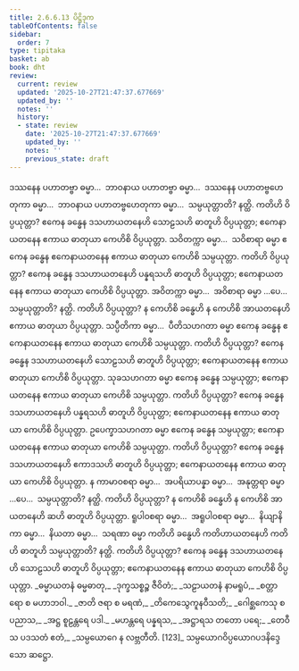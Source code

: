 ```yaml
---
title: 2.6.6.13 ပိဋ္ဌိဒုက
tableOfContents: false
sidebar:
  order: 7
type: tipitaka
basket: ab
book: dht
review:
  current: review
  updated: '2025-10-27T21:47:37.677669'
  updated_by: ''
  notes: ''
  history:
  - state: review
    date: '2025-10-27T21:47:37.677669'
    updated_by: ''
    notes: ''
    previous_state: draft
---
```



<ReviewStatus review={frontmatter.review} showDetails={true} />

<HypothesisAnnotation frontmatter={frontmatter} />

<DynamicBreadcrumb />

<Division number="298" book="dht" e="ch" v="31" p="54">

<Paragraph number="375" book="dht">
ဒဿနေန ပဟာတဗ္ဗာ ဓမ္မာ…  ဘာဝနာယ ပဟာတဗ္ဗာ ဓမ္မာ…  ဒဿနေန ပဟာတဗ္ဗဟေတုကာ ဓမ္မာ…  ဘာဝနာယ ပဟာတဗ္ဗဟေတုကာ ဓမ္မာ…  သမ္ပယုတ္တာတိ? နတ္ထိ. ကတိဟိ ဝိပ္ပယုတ္တာ? ဧကေန ခန္ဓေန ဒသဟာယတနေဟိ သောဠသဟိ ဓာတူဟိ ဝိပ္ပယုတ္တာ; ဧကေနာယတနေန ဧကာယ ဓာတုယာ ကေဟိစိ ဝိပ္ပယုတ္တာ.
</Paragraph>

</Division>
<Division number="299" book="dht" e="ch" v="31" p="54">

<Paragraph number="376" book="dht">
သဝိတက္ကာ ဓမ္မာ…  သဝိစာရာ ဓမ္မာ ဧကေန ခန္ဓေန ဧကေနာယတနေန ဧကာယ ဓာတုယာ ကေဟိစိ သမ္ပယုတ္တာ. ကတိဟိ ဝိပ္ပယုတ္တာ? ဧကေန ခန္ဓေန ဒသဟာယတနေဟိ ပန္နရသဟိ ဓာတူဟိ ဝိပ္ပယုတ္တာ; ဧကေနာယတနေန ဧကာယ ဓာတုယာ ကေဟိစိ ဝိပ္ပယုတ္တာ.
</Paragraph>

</Division>
<Division number="300" book="dht" e="ch" v="31" p="54">

<Paragraph number="377" book="dht">
အဝိတက္ကာ ဓမ္မာ…  အဝိစာရာ ဓမ္မာ …ပေ…  သမ္ပယုတ္တာတိ? နတ္ထိ. ကတိဟိ ဝိပ္ပယုတ္တာ? န ကေဟိစိ ခန္ဓေဟိ န ကေဟိစိ အာယတနေဟိ ဧကာယ ဓာတုယာ ဝိပ္ပယုတ္တာ.
</Paragraph>

</Division>
<Division number="301" book="dht" e="ch" v="31" p="54">

<Paragraph number="378" book="dht">
သပ္ပီတိကာ ဓမ္မာ…  ပီတိသဟဂတာ ဓမ္မာ ဧကေန ခန္ဓေန ဧကေနာယတနေန ဧကာယ ဓာတုယာ ကေဟိစိ သမ္ပယုတ္တာ. ကတိဟိ ဝိပ္ပယုတ္တာ? ဧကေန ခန္ဓေန ဒသဟာယတနေဟိ သောဠသဟိ ဓာတူဟိ ဝိပ္ပယုတ္တာ; ဧကေနာယတနေန ဧကာယ ဓာတုယာ ကေဟိစိ ဝိပ္ပယုတ္တာ.
</Paragraph>

</Division>
<Division number="302" book="dht" e="ch" v="31" p="54">

<Paragraph number="379" book="dht">
သုခသဟဂတာ ဓမ္မာ ဧကေန ခန္ဓေန သမ္ပယုတ္တာ; ဧကေနာယတနေန ဧကာယ ဓာတုယာ ကေဟိစိ သမ္ပယုတ္တာ. ကတိဟိ ဝိပ္ပယုတ္တာ? ဧကေန ခန္ဓေန ဒသဟာယတနေဟိ ပန္နရသဟိ ဓာတူဟိ ဝိပ္ပယုတ္တာ; ဧကေနာယတနေန ဧကာယ ဓာတုယာ ကေဟိစိ ဝိပ္ပယုတ္တာ.
</Paragraph>

</Division>
<Division number="303" book="dht" e="ch" v="31" p="54">

<Paragraph number="380" book="dht">
ဥပေက္ခာသဟဂတာ ဓမ္မာ ဧကေန ခန္ဓေန သမ္ပယုတ္တာ; ဧကေနာယတနေန ဧကာယ ဓာတုယာ ကေဟိစိ သမ္ပယုတ္တာ. ကတိဟိ ဝိပ္ပယုတ္တာ? ဧကေန ခန္ဓေန ဒသဟာယတနေဟိ ဧကာဒသဟိ ဓာတူဟိ ဝိပ္ပယုတ္တာ; ဧကေနာယတနေန ဧကာယ ဓာတုယာ ကေဟိစိ ဝိပ္ပယုတ္တာ.
</Paragraph>

</Division>
<Division number="304" book="dht" e="ch" v="31" p="55">

<Paragraph number="381" book="dht">
န ကာမာဝစရာ ဓမ္မာ…  အပရိယာပန္နာ ဓမ္မာ…  အနုတ္တရာ ဓမ္မာ …ပေ…  သမ္ပယုတ္တာတိ? နတ္ထိ. ကတိဟိ ဝိပ္ပယုတ္တာ? န ကေဟိစိ ခန္ဓေဟိ န ကေဟိစိ အာယတနေဟိ ဆဟိ ဓာတူဟိ ဝိပ္ပယုတ္တာ.
</Paragraph>

</Division>
<Division number="305" book="dht" e="ch" v="31" p="55">

<Paragraph number="382" book="dht">
ရူပါဝစရာ ဓမ္မာ…  အရူပါဝစရာ ဓမ္မာ…  နိယျာနိကာ ဓမ္မာ…  နိယတာ ဓမ္မာ…  သရဏာ ဓမ္မာ ကတိဟိ ခန္ဓေဟိ ကတိဟာယတနေဟိ ကတိဟိ ဓာတူဟိ သမ္ပယုတ္တာတိ? နတ္ထိ. ကတိဟိ ဝိပ္ပယုတ္တာ? ဧကေန ခန္ဓေန ဒသဟာယတနေဟိ သောဠသဟိ ဓာတူဟိ ဝိပ္ပယုတ္တာ; ဧကေနာယတနေန ဧကာယ ဓာတုယာ ကေဟိစိ ဝိပ္ပယုတ္တာ.
</Paragraph>

<Paragraph number="383" type="verses" book="dht">
_ဓမ္မာယတနံ ဓမ္မဓာတု,_  
_ဒုက္ခသစ္စဉ္စ ဇီဝိတံ;_  
_သဠာယတနံ နာမရူပံ,_  
_စတ္တာရော စ မဟာဘဝါ._  

</Paragraph>

<Paragraph number="384" type="verses" book="dht">
_ဇာတိ ဇရာ စ မရဏံ,_  
_တိကေသွေကူနဝီသတိ;_  
_ဂေါစ္ဆကေသု စ ပညာသ,_  
_အဋ္ဌ စူဠန္တရေ ပဒါ._  

</Paragraph>

<Paragraph number="385" type="verses" book="dht">
_မဟန္တရေ ပန္နရသ,_  
_အဋ္ဌာရသ တတော ပရေ;_  
_တေဝီသ ပဒသတံ ဧတံ,_  
_သမ္ပယောဂေ န လဗ္ဘတီတိ. [123]_  


</Paragraph>
</Division>

<Paragraph number="386" type="center" book="dht">
သမ္ပယောဂဝိပ္ပယောဂပဒနိဒ္ဒေသော ဆဋ္ဌော.
</Paragraph>